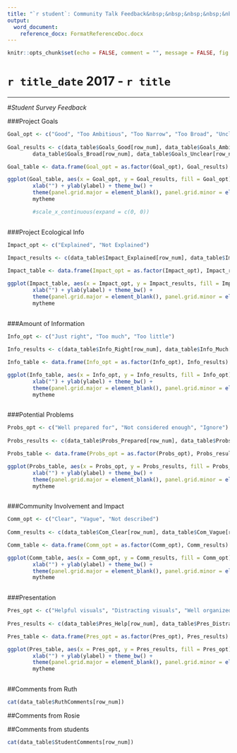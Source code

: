 ---
title: "`r student`: Community Talk Feedback&nbsp;&nbsp;&nbsp;&nbsp;&nbsp;&nbsp;&nbsp;&nbsp;&nbsp;&nbsp;&nbsp;&nbsp;&nbsp;&nbsp;&nbsp;&nbsp;&nbsp;&nbsp;&nbsp;&nbsp;&nbsp;&nbsp;&nbsp;&nbsp; Mark: `r mark` /10"
output:
  word_document:
    reference_docx: FormatReferenceDoc.docx
---


```{r docSettings, include = FALSE}
knitr::opts_chunk$set(echo = FALSE, comment = "", message = FALSE, fig.height=3, fig.width=5)

```

`r title_date` 2017 - `r title`
===


----------

#_Student Survey Feedback_


###Project Goals

```{r Goals}
Goal_opt <- c("Good", "Too Ambitious", "Too Narrow", "Too Broad", "Unclear")
		
Goal_results <- c(data_table$Goals_Good[row_num], data_table$Goals_Ambitious[row_num], data_table$Goals_Narrow[row_num], 
		data_table$Goals_Broad[row_num], data_table$Goals_Unclear[row_num])

Goal_table <- data.frame(Goal_opt = as.factor(Goal_opt), Goal_results)

ggplot(Goal_table, aes(x = Goal_opt, y = Goal_results, fill = Goal_opt)) + geom_bar(stat="identity") + 
		xlab("") + ylab(ylabel) + theme_bw() + 
		theme(panel.grid.major = element_blank(), panel.grid.minor = element_blank(), axis.line=element_line(), legend.position="none") +
		mytheme

		#scale_x_continuous(expand = c(0, 0))
		
```


###Project Ecological Info

```{r Impact, fig.height=3, fig.width=3}
Impact_opt <- c("Explained", "Not Explained")
		
Impact_results <- c(data_table$Impact_Explained[row_num], data_table$Impact_Not[row_num])

Impact_table <- data.frame(Impact_opt = as.factor(Impact_opt), Impact_results)

ggplot(Impact_table, aes(x = Impact_opt, y = Impact_results, fill = Impact_opt)) + geom_bar(stat="identity") + 
		xlab("") + ylab(ylabel) + theme_bw() + 
		theme(panel.grid.major = element_blank(), panel.grid.minor = element_blank(), axis.line=element_line(), legend.position="none") +
		mytheme
		
```



###Amount of Information

```{r Info, fig.height=3, fig.width=4}
Info_opt <- c("Just right", "Too much", "Too little")
		
Info_results <- c(data_table$Info_Right[row_num], data_table$Info_Much[row_num], data_table$Info_Little[row_num])

Info_table <- data.frame(Info_opt = as.factor(Info_opt), Info_results)

ggplot(Info_table, aes(x = Info_opt, y = Info_results, fill = Info_opt)) + geom_bar(stat="identity") + 
		xlab("") + ylab(ylabel) + theme_bw() + 
		theme(panel.grid.major = element_blank(), panel.grid.minor = element_blank(), axis.line=element_line(), legend.position="none") +
		mytheme
		
```


###Potential Problems

```{r Probs, fig.height=3, fig.width=4.5}
Probs_opt <- c("Well prepared for", "Not considered enough", "Ignore")
		
Probs_results <- c(data_table$Probs_Prepared[row_num], data_table$Probs_Not[row_num], data_table$Probs_Ignored[row_num])

Probs_table <- data.frame(Probs_opt = as.factor(Probs_opt), Probs_results)

ggplot(Probs_table, aes(x = Probs_opt, y = Probs_results, fill = Probs_opt)) + geom_bar(stat="identity") + 
		xlab("") + ylab(ylabel) + theme_bw() + 
		theme(panel.grid.major = element_blank(), panel.grid.minor = element_blank(), axis.line=element_line(), legend.position="none") +
		mytheme
		
```

###Community Involvement and Impact

```{r Comm, fig.height=3, fig.width=4}
Comm_opt <- c("Clear", "Vague", "Not described")
		
Comm_results <- c(data_table$Com_Clear[row_num], data_table$Com_Vague[row_num], data_table$Com_Not[row_num])

Comm_table <- data.frame(Comm_opt = as.factor(Comm_opt), Comm_results)

ggplot(Comm_table, aes(x = Comm_opt, y = Comm_results, fill = Comm_opt)) + geom_bar(stat="identity") + 
		xlab("") + ylab(ylabel) + theme_bw() + 
		theme(panel.grid.major = element_blank(), panel.grid.minor = element_blank(), axis.line=element_line(), legend.position="none") +
		mytheme
		
```


###Presentation

```{r Pres}
Pres_opt <- c("Helpful visuals", "Distracting visuals", "Well organized","Disorganized")
		
Pres_results <- c(data_table$Pres_Help[row_num], data_table$Pres_Distract[row_num], data_table$Pres_Org[row_num], data_table$Pres_Dis[row_num])

Pres_table <- data.frame(Pres_opt = as.factor(Pres_opt), Pres_results)

ggplot(Pres_table, aes(x = Pres_opt, y = Pres_results, fill = Pres_opt)) + geom_bar(stat="identity") + 
		xlab("") + ylab(ylabel) + theme_bw() + 
		theme(panel.grid.major = element_blank(), panel.grid.minor = element_blank(), axis.line=element_line(), legend.position="none") +
		mytheme
		
```

##Comments from Ruth

```{r RuthComments, results='asis', echo=FALSE, tidy=FALSE}

cat(data_table$RuthComments[row_num])
```


##Comments from Rosie

##Comments from students

```{r StudentComments, results='asis', echo=FALSE, tidy=FALSE}
cat(data_table$StudentComments[row_num])
```

